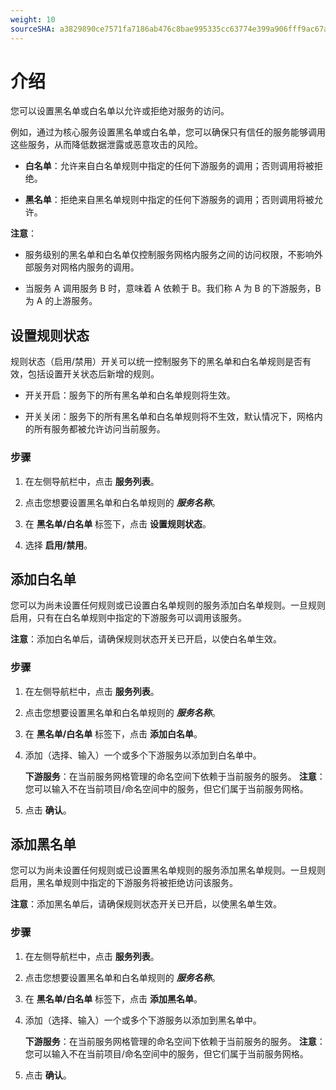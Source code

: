 ```yaml
---
weight: 10
sourceSHA: a3829890ce7571fa7186ab476c8bae995335cc63774e399a906fff9ac67ab222
---
```


# 介绍

您可以设置黑名单或白名单以允许或拒绝对服务的访问。

例如，通过为核心服务设置黑名单或白名单，您可以确保只有信任的服务能够调用这些服务，从而降低数据泄露或恶意攻击的风险。

- **白名单**：允许来自白名单规则中指定的任何下游服务的调用；否则调用将被拒绝。

- **黑名单**：拒绝来自黑名单规则中指定的任何下游服务的调用；否则调用将被允许。

**注意**：

- 服务级别的黑名单和白名单仅控制服务网格内服务之间的访问权限，不影响外部服务对网格内服务的调用。

- 当服务 A 调用服务 B 时，意味着 A 依赖于 B。我们称 A 为 B 的下游服务，B 为 A 的上游服务。

## 设置规则状态

规则状态（启用/禁用）开关可以统一控制服务下的黑名单和白名单规则是否有效，包括设置开关状态后新增的规则。

- 开关开启：服务下的所有黑名单和白名单规则将生效。

- 开关关闭：服务下的所有黑名单和白名单规则将不生效，默认情况下，网格内的所有服务都被允许访问当前服务。

### 步骤

1. 在左侧导航栏中，点击 **服务列表**。

2. 点击您想要设置黑名单和白名单规则的 ***服务名称***。

3. 在 **黑名单/白名单** 标签下，点击 **设置规则状态**。

4. 选择 **启用/禁用**。

## 添加白名单

您可以为尚未设置任何规则或已设置白名单规则的服务添加白名单规则。一旦规则启用，只有在白名单规则中指定的下游服务可以调用该服务。

**注意**：添加白名单后，请确保规则状态开关已开启，以使白名单生效。

### 步骤

1. 在左侧导航栏中，点击 **服务列表**。

2. 点击您想要设置黑名单和白名单规则的 ***服务名称***。

3. 在 **黑名单/白名单** 标签下，点击 **添加白名单**。

4. 添加（选择、输入）一个或多个下游服务以添加到白名单中。

   **下游服务**：在当前服务网格管理的命名空间下依赖于当前服务的服务。
   **注意**：您可以输入不在当前项目/命名空间中的服务，但它们属于当前服务网格。

5. 点击 **确认**。

## 添加黑名单

您可以为尚未设置任何规则或已设置黑名单规则的服务添加黑名单规则。一旦规则启用，黑名单规则中指定的下游服务将被拒绝访问该服务。

**注意**：添加黑名单后，请确保规则状态开关已开启，以使黑名单生效。

### 步骤

1. 在左侧导航栏中，点击 **服务列表**。

2. 点击您想要设置黑名单和白名单规则的 ***服务名称***。

3. 在 **黑名单/白名单** 标签下，点击 **添加黑名单**。

4. 添加（选择、输入）一个或多个下游服务以添加到黑名单中。

   **下游服务**：在当前服务网格管理的命名空间下依赖于当前服务的服务。
   **注意**：您可以输入不在当前项目/命名空间中的服务，但它们属于当前服务网格。

5. 点击 **确认**。
